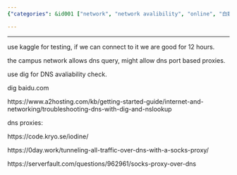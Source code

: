 ```yaml
---
{"categories": &id001 ["network", "network avalibility", "online", "白嫖"], "category": "DNS proxies", "date": "2022-05-05 07:06:08", "description": "This article discusses the use of DNS proxies to bypass campus network restrictions. It introduces tools such as Kaggle and dig for testing connectivity and provides examples of potential DNS proxy solutions. Additionally, it offers troubleshooting resources to help users resolve any issues they may encounter.", "tags": *id001, "title": "DNS Proxy for Campus Network"}

---
```


------

use kaggle for testing, if we can connect to it we are good for 12 hours.

the campus network allows dns query, might allow dns port based proxies.

use dig for DNS avaliability check.

dig baidu.com

https://www.a2hosting.com/kb/getting-started-guide/internet-and-networking/troubleshooting-dns-with-dig-and-nslookup

dns proxies:

https://code.kryo.se/iodine/

https://0day.work/tunneling-all-traffic-over-dns-with-a-socks-proxy/

https://serverfault.com/questions/962961/socks-proxy-over-dns

